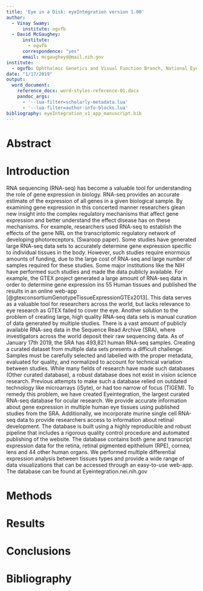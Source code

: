 ```yaml
---
title: 'Eye in a Disk: eyeIntegration version 1.00'
author:
  - Vinay Swamy:
      institute: ogvfb
  - David McGaughey:
      institute:
        - ogvfb
      correspondence: "yes"
      email: mcgaugheyd@mail.nih.gov
institute:
  - ogvfb: Ophthalmic Genetics and Visual Function Branch, National Eye Institute, National Institutes of Health
date: "1/17/2019"
output:
  word_document:
    reference_docx: word-styles-reference-01.docx
    pandoc_args:
      - '--lua-filter=scholarly-metadata.lua'
      - '--lua-filter=author-info-blocks.lua'
bibliography: eyeIntegration_v1_app_manuscript.bib
---
```


# Abstract

# Introduction

  RNA sequencing (RNA-seq) has become a valuable tool for understanding the role of gene expression in biology.  RNA-seq provides an accurate estimate of the expression of all genes in a given biological sample. By examining gene expression in this concerted manner researchers glean new insight into the complex regulatory mechanisms that affect gene expression and better understand the effect disease has on these mechanisms. For example, researchers used RNA-seq to establish the effects of the gene NRL on the transcriptomic regulatory network of developing photoreceptors. (Swaroop paper). Some studies have generated large RNA-seq data sets to accurately determine gene expression specific to individual tissues in the body. However, such studies require enormous amounts of funding, due to the large cost of RNA-seq and large number of samples required for these studies. Some major institutions like the NIH have performed such studies and made the data publicly available. For example, the GTEX project generated a large amount of RNA-seq data in order to determine gene expression ins 55 Human tissues and published the results in an online web-app [@gtexconsortiumGenotypeTissueExpressionGTEx2013]. This data serves as a valuable tool for researchers across the world, but lacks relevance to eye research as GTEX failed to cover the eye. 
  Another solution to the problem of creating large, high quality RNA-seq data sets is manual curation of data generated by multiple studies. There is a vast amount of publicly available RNA-seq data in the Sequence Read Archive (SRA), where investigators across the world deposit their raw sequencing data. As of January 17th 2019, the SRA has 493,821 human RNA-seq samples. Creating a curated dataset from multiple data sets presents a difficult challenge. Samples must be carefully selected and labelled with the proper metadata, evaluated for quality, and normalized to account for technical variation between studies. While many fields of research have made such databases (Other curated database), a robust database does not exist in vision science research. Previous attempts to make such a database relied on outdated technology like microarrays (iSyte), or had too narrow of focus (TIGEM).  To remedy this problem, we have created Eyeintegration, the largest curated RNA-seq database for ocular research. We provide accurate information about gene expression in multiple human eye tissues using published studies from the SRA. Additionally, we incorporate murine single cell RNA-seq data to provide researchers access to information about retinal development. The database is built using a highly reproducible and robust pipeline that includes a rigorous quality control procedure and automated publishing of the website. The database contains both gene and transcript expression data for the retina, retinal pigmented epithelium (RPE), cornea, lens and 44 other human organs. We performed multiple differential expression analysis between tissues types and provide a wide range of data visualizations that can be accessed through an easy-to-use web-app.  The database can be found at Eyeintegration.nei.nih.gov


# Methods

# Results

# Conclusions

# Bibliography
